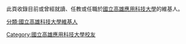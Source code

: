 此頁收錄目前或曾經就讀、任教或任職於[[國立高雄應用科技大學|國立高雄應用科技大學]]的維基人。

[[Category:國立高雄應用科技大學校友|Category:國立高雄應用科技大學校友]]
[[分類:國立高雄科技大學維基人|分類:國立高雄科技大學維基人]]